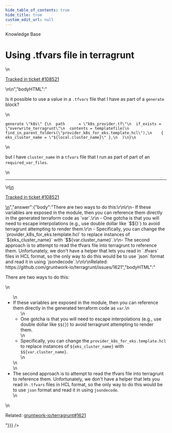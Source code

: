 ```yaml
---
hide_table_of_contents: true
hide_title: true
custom_edit_url: null
---
```



<CenterLayout>
<span class="title">Knowledge Base</span>
<h1>Using .tfvars file in terragrunt</h1>
<GitHub json={{"id":"D_kwDOF8slf84APael","number":397,"author":{"login":"yorinasub17"},"title":"Using .tfvars file in terragrunt","body":"\nIs it possible to use a value in a `.tfvars` file that I have as part of a `generate` block?\r\n\r\n```\r\ngenerate \"k8s\" {\r\n  path      = \"k8s_provider.tf\"\r\n  if_exists = \"overwrite_terragrunt\"\r\n  contents = templatefile(\r\n    find_in_parent_folders(\"provider_k8s_for_eks.template.hcl\"),\r\n    { eks_cluster_name = \"${local.cluster_name}\" },\r\n  )\r\n}\r\n```\r\n\r\nbut I have `cluster_name` in a `tfvars` file that I run as part of part of an `required_var_files`.\n\n---\n\n<ins datetime=\"2022-04-28T14:28:32Z\">\n  <p><a href=\"https://gruntwork.zendesk.com/agent/tickets/108521\">Tracked in ticket #108521</a></p>\n</ins>\n","bodyHTML":"<p dir=\"auto\">Is it possible to use a value in a <code class=\"notranslate\">.tfvars</code> file that I have as part of a <code class=\"notranslate\">generate</code> block?</p>\n<div class=\"snippet-clipboard-content notranslate position-relative overflow-auto\" data-snippet-clipboard-copy-content=\"generate &quot;k8s&quot; {\n  path      = &quot;k8s_provider.tf&quot;\n  if_exists = &quot;overwrite_terragrunt&quot;\n  contents = templatefile(\n    find_in_parent_folders(&quot;provider_k8s_for_eks.template.hcl&quot;),\n    { eks_cluster_name = &quot;${local.cluster_name}&quot; },\n  )\n}\"><pre class=\"notranslate\"><code>generate \"k8s\" {\n  path      = \"k8s_provider.tf\"\n  if_exists = \"overwrite_terragrunt\"\n  contents = templatefile(\n    find_in_parent_folders(\"provider_k8s_for_eks.template.hcl\"),\n    { eks_cluster_name = \"${local.cluster_name}\" },\n  )\n}\n</code></pre></div>\n<p dir=\"auto\">but I have <code class=\"notranslate\">cluster_name</code> in a <code class=\"notranslate\">tfvars</code> file that I run as part of part of an <code class=\"notranslate\">required_var_files</code>.</p>\n<hr>\n<ins datetime=\"2022-04-28T14:28:32Z\">\n  <p dir=\"auto\"><a href=\"https://gruntwork.zendesk.com/agent/tickets/108521\" rel=\"nofollow\">Tracked in ticket #108521</a></p>\n</ins>","answer":{"body":"There are two ways to do this:\r\n\r\n- If these variables are exposed in the module, then you can reference them directly in the generated terraform code as `var`.\r\n    - One gotcha is that you will need to escape interpolations (e.g., use double dollar like `$${}`) to avoid terragrunt attempting to render them.\r\n    - Specifically, you can change the `provider_k8s_for_eks.template.hcl` to replace instances of `${eks_cluster_name}` with `$${var.cluster_name}`.\r\n- The second approach is to attempt to read the tfvars file into terragrunt to reference them. Unfortunately, we don't have a helper that lets you read in `.tfvars` files in HCL format, so the only way to do this would be to use `json` format and read it in using `jsondecode`.\r\n\r\nRelated: https://github.com/gruntwork-io/terragrunt/issues/1621","bodyHTML":"<p dir=\"auto\">There are two ways to do this:</p>\n<ul dir=\"auto\">\n<li>If these variables are exposed in the module, then you can reference them directly in the generated terraform code as <code class=\"notranslate\">var</code>.\n<ul dir=\"auto\">\n<li>One gotcha is that you will need to escape interpolations (e.g., use double dollar like <code class=\"notranslate\">$${}</code>) to avoid terragrunt attempting to render them.</li>\n<li>Specifically, you can change the <code class=\"notranslate\">provider_k8s_for_eks.template.hcl</code> to replace instances of <code class=\"notranslate\">${eks_cluster_name}</code> with <code class=\"notranslate\">$${var.cluster_name}</code>.</li>\n</ul>\n</li>\n<li>The second approach is to attempt to read the tfvars file into terragrunt to reference them. Unfortunately, we don't have a helper that lets you read in <code class=\"notranslate\">.tfvars</code> files in HCL format, so the only way to do this would be to use <code class=\"notranslate\">json</code> format and read it in using <code class=\"notranslate\">jsondecode</code>.</li>\n</ul>\n<p dir=\"auto\">Related: <a class=\"issue-link js-issue-link\" data-error-text=\"Failed to load title\" data-id=\"844418512\" data-permission-text=\"Title is private\" data-url=\"https://github.com/gruntwork-io/terragrunt/issues/1621\" data-hovercard-type=\"issue\" data-hovercard-url=\"/gruntwork-io/terragrunt/issues/1621/hovercard\" href=\"https://github.com/gruntwork-io/terragrunt/issues/1621\">gruntwork-io/terragrunt#1621</a></p>"}}} />

</CenterLayout>
  

<!-- ##DOCS-SOURCER-START
{
  "sourcePlugin": "github-discussions",
  "hash": "879920e2465f4af4e94a3647d15dd5e7"
}
##DOCS-SOURCER-END -->
